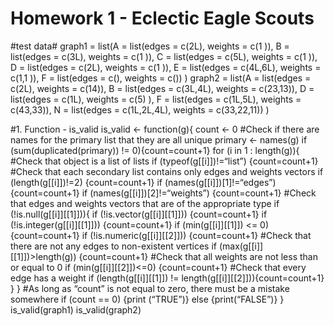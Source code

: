 Homework 1 - Eclectic Eagle Scouts
========================================================
#test data#
graph1 = list(A = list(edges   = c(2L),
                       weights = c(1 )),
              B = list(edges   = c(3L),
                       weights = c(1 )),
              C = list(edges   = c(5L),
                       weights = c(1 )),
              D = list(edges   = c(2L),
                       weights = c(1 )),
              E = list(edges   = c(4L,6L),
                       weights = c(1,1  )),
              F = list(edges   = c(),
                       weights = c())
             )
graph2 = list(A = list(edges   = c(2L),
                       weights = c(14)),
              B = list(edges   = c(3L,4L),
                       weights = c(23,13)),
              D = list(edges   = c(1L),
                       weights = c(5) ),
              F = list(edges   = c(1L,5L),
                       weights = c(43,33)),
              N = list(edges   = c(1L,2L,4L),
                       weights = c(33,22,11))
             )

#1. Function - is_valid
is_valid <- function(g){
  count <- 0
#Check if there are names for the primary list that they are all unique
primary <- names(g)
if (sum(duplicated(primary)) != 0){count=count+1}
for (i in 1 : length(g)){
#Check that object is a list of lists
  if (typeof(g[[i]])!="list") {count=count+1}
#Check that each secondary list contains only edges and weights vectors 
  if (length(g[[i]])!=2) {count=count+1}
  if (names(g[[i]])[1]!="edges") {count=count+1}
  if (names(g[[i]])[2]!="weights") {count=count+1}
#Check that edges and weights vectors that are of the appropriate type
  if (!is.null(g[[i]][[1]])){
     if (!is.vector(g[[i]][[1]])) {count=count+1}
    if (!is.integer(g[[i]][[1]])) {count=count+1}
    if (min(g[[i]][[1]]) <= 0) {count=count+1}
    if (!is.numeric(g[[i]][[2]])) {count=count+1}
#Check that there are not any edges to non-existent vertices
  if (max(g[[i]][[1]])>length(g))  {count=count+1}
#Check that all weights are not less than or equal to 0
  if (min(g[[i]][[2]])<=0) {count=count+1}
#Check that every edge has a weight
  if (length(g[[i]][[1]]) != length(g[[i]][[2]])){count=count+1}
}
}
#As long as "count" is not equal to zero, there must be a mistake somewhere
if (count == 0) {print ("TRUE")}
  else {print("FALSE")}
}
is_valid(graph1)
is_valid(graph2)
